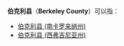 '''伯克利县'''（'''Berkeley County'''）可以指：
* [[伯克利县_(南卡罗来纳州)|伯克利县 (南卡罗来纳州)]]
* [[伯克利县_(西弗吉尼亚州)|伯克利县 (西弗吉尼亚州)]]
{{disambig|B伯克利县|Cat=四字县名消歧义}}